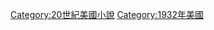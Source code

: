 {{Year by category
|m=1
|c=9
|d=3
|y=2
|cat=美國小說
|sortkey=小說
|parent=
|subcat=1932年小說
}}

[[Category:20世紀美國小說|Category:20世紀美國小說]]
[[Category:1932年美國|Category:1932年美國]]